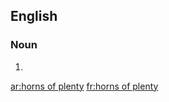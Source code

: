 ==English==

===Noun===
{{head|en|plural|head=[[horns]] of [[plenty]]}}

# {{plural of|horn of plenty|lang=en}}

[[ar:horns of plenty]]
[[fr:horns of plenty]]